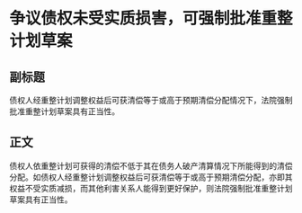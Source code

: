 # 争议债权未受实质损害，可强制批准重整计划草案
## 副标题
债权人经重整计划调整权益后可获清偿等于或高于预期清偿分配情况下，法院强制批准重整计划草案具有正当性。
## 正文
债权人依重整计划可获得的清偿不低于其在债务人破产清算情况下所能得到的清偿分配。如债权人经重整计划调整权益后可获清偿等于或高于预期清偿分配，亦即其权益不受实质减损，而其他利害关系人能得到更好保护，则法院强制批准重整计划草案具有正当性。